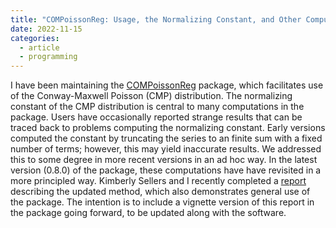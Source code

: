 ```yaml
---
title: "COMPoissonReg: Usage, the Normalizing Constant, and Other Computational Details"
date: 2022-11-15
categories:
  - article
  - programming
---
```


I have been maintaining the
[COMPoissonReg](https://CRAN.R-project.org/package=COMPoissonReg) package,
which facilitates use of the Conway-Maxwell Poisson (CMP) distribution. The
normalizing constant of the CMP distribution is central to many computations in
the package. Users have occasionally reported strange results that can be
traced back to problems computing the normalizing constant. Early versions
computed the constant by truncating the series to an finite sum with a fixed
number of terms; however, this may yield inaccurate results. We addressed this
to some degree in more recent versions in an ad hoc way. In the latest version
(0.8.0) of the package, these computations have have revisited in a more
principled way. Kimberly Sellers and I recently completed a
[report](https://www.census.gov/library/working-papers/2022/adrm/RRC2022-01.html)
describing the updated method, which also demonstrates general use of the
package. The intention is to include a vignette version of this report in the
package going forward, to be updated along with the software.


